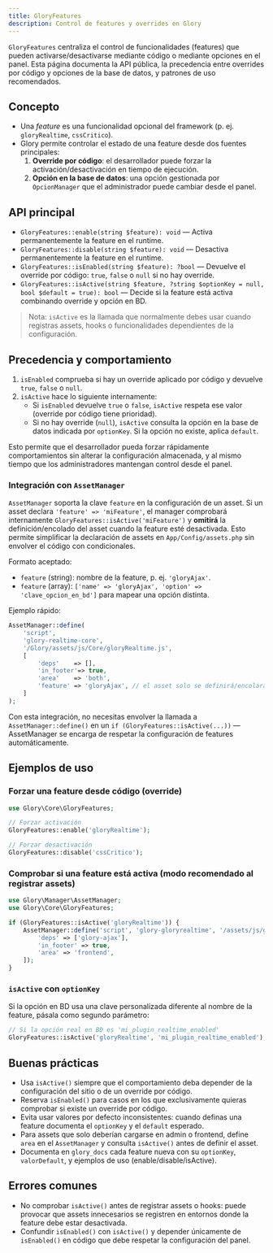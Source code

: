 ```yaml
---
title: GloryFeatures
description: Control de features y overrides en Glory
---
```


`GloryFeatures` centraliza el control de funcionalidades (features) que pueden activarse/desactivarse
mediante código o mediante opciones en el panel. Esta página documenta la API pública, la precedencia
entre overrides por código y opciones de la base de datos, y patrones de uso recomendados.

## Concepto

- Una *feature* es una funcionalidad opcional del framework (p. ej. `gloryRealtime`, `cssCritico`).
- Glory permite controlar el estado de una feature desde dos fuentes principales:
  1. **Override por código**: el desarrollador puede forzar la activación/desactivación en tiempo de ejecución.
  2. **Opción en la base de datos**: una opción gestionada por `OpcionManager` que el administrador puede cambiar desde el panel.

## API principal

- `GloryFeatures::enable(string $feature): void` — Activa permanentemente la feature en el runtime.
- `GloryFeatures::disable(string $feature): void` — Desactiva permanentemente la feature en el runtime.
- `GloryFeatures::isEnabled(string $feature): ?bool` — Devuelve el override por código: `true`, `false` o `null` si no hay override.
- `GloryFeatures::isActive(string $feature, ?string $optionKey = null, bool $default = true): bool` — Decide si la feature está activa combinando override y opción en BD.

> Nota: `isActive` es la llamada que normalmente debes usar cuando registras assets, hooks o funcionalidades dependientes de la configuración.

## Precedencia y comportamiento

1. `isEnabled` comprueba si hay un override aplicado por código y devuelve `true`, `false` o `null`.
2. `isActive` hace lo siguiente internamente:
   - Si `isEnabled` devuelve `true` o `false`, `isActive` respeta ese valor (override por código tiene prioridad).
   - Si no hay override (`null`), `isActive` consulta la opción en la base de datos indicada por `optionKey`. Si la opción no existe, aplica `default`.

Esto permite que el desarrollador pueda forzar rápidamente comportamientos sin alterar la configuración almacenada, y al mismo
tiempo que los administradores mantengan control desde el panel.

### Integración con `AssetManager`

`AssetManager` soporta la clave `feature` en la configuración de un asset. Si un asset declara `'feature' => 'miFeature'`,
el manager comprobará internamente `GloryFeatures::isActive('miFeature')` y **omitirá** la definición/encolado del asset cuando la
feature esté desactivada. Esto permite simplificar la declaración de assets en `App/Config/assets.php` sin envolver el código
con condicionales.

Formato aceptado:

- `feature` (string): nombre de la feature, p. ej. `'gloryAjax'`.
- `feature` (array): `['name' => 'gloryAjax', 'option' => 'clave_opcion_en_bd']` para mapear una opción distinta.

Ejemplo rápido:

```php
AssetManager::define(
    'script',
    'glory-realtime-core',
    '/Glory/assets/js/Core/gloryRealtime.js',
    [
        'deps'    => [],
        'in_footer'=> true,
        'area'    => 'both',
        'feature' => 'gloryAjax', // el asset solo se definirá/encolará si la feature gloryAjax está activa
    ]
);
```

Con esta integración, no necesitas envolver la llamada a `AssetManager::define()` en un `if (GloryFeatures::isActive(...))` —
AssetManager se encarga de respetar la configuración de features automáticamente.

## Ejemplos de uso

### Forzar una feature desde código (override)

```php
use Glory\Core\GloryFeatures;

// Forzar activación
GloryFeatures::enable('gloryRealtime');

// Forzar desactivación
GloryFeatures::disable('cssCritico');
```

### Comprobar si una feature está activa (modo recomendado al registrar assets)

```php
use Glory\Manager\AssetManager;
use Glory\Core\GloryFeatures;

if (GloryFeatures::isActive('gloryRealtime')) {
    AssetManager::define('script', 'glory-gloryrealtime', '/assets/js/gloryRealtime.js', [
        'deps' => ['glory-ajax'],
        'in_footer' => true,
        'area' => 'frontend',
    ]);
}
```

### `isActive` con `optionKey`

Si la opción en BD usa una clave personalizada diferente al nombre de la feature, pásala como segundo parámetro:

```php
// Si la opción real en BD es 'mi_plugin_realtime_enabled'
GloryFeatures::isActive('gloryRealtime', 'mi_plugin_realtime_enabled');
```

## Buenas prácticas

- Usa `isActive()` siempre que el comportamiento deba depender de la configuración del sitio o de un override por código.
- Reserva `isEnabled()` para casos en los que exclusivamente quieras comprobar si existe un override por código.
- Evita usar valores por defecto inconsistentes: cuando definas una feature documenta el `optionKey` y el `default` esperado.
- Para assets que solo deberían cargarse en admin o frontend, define `area` en el `AssetManager` y consulta `isActive()` antes de definir el asset.
- Documenta en `glory_docs` cada feature nueva con su `optionKey`, `valorDefault`, y ejemplos de uso (enable/disable/isActive).

## Errores comunes

- No comprobar `isActive()` antes de registrar assets o hooks: puede provocar que assets innecesarios se registren en entornos donde la feature debe estar desactivada.
- Confundir `isEnabled()` con `isActive()` y depender únicamente de `isEnabled()` en código que debe respetar la configuración del panel.



